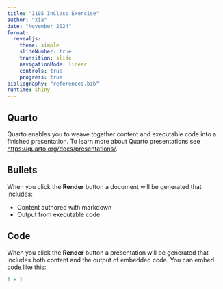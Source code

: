 ```yaml
---
title: "1105 InClass Exercise"
author: "Xia"
date: "November 2024"
format: 
  revealjs: 
    theme: simple
    slideNumber: true
    transition: slide
    navigationMode: linear
    controls: true
    progress: true
bibliography: "references.bib"
runtime: shiny
---
```


## Quarto

Quarto enables you to weave together content and executable code into a finished presentation. To learn more about Quarto presentations see <https://quarto.org/docs/presentations/>.

## Bullets

When you click the **Render** button a document will be generated that includes:

-   Content authored with markdown
-   Output from executable code

## Code

When you click the **Render** button a presentation will be generated that includes both content and the output of embedded code. You can embed code like this:

```r
1 + 1
```
